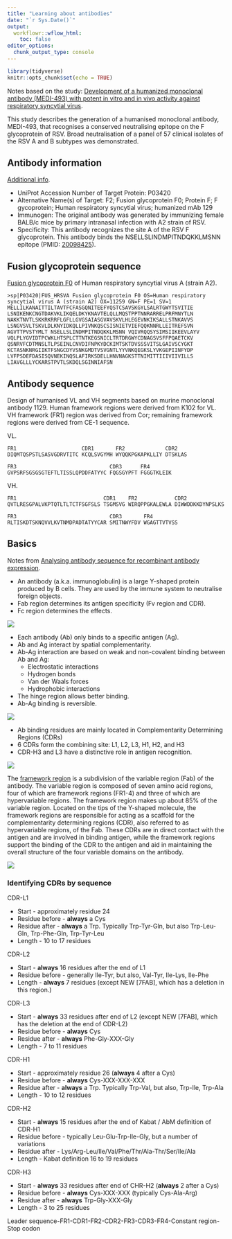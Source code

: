 ```yaml
---
title: "Learning about antibodies"
date: "`r Sys.Date()`"
output:
  workflowr::wflow_html:
    toc: false
editor_options:
  chunk_output_type: console
---
```


```r
library(tidyverse)
knitr::opts_chunk$set(echo = TRUE)
```

Notes based on the study: [Development of a humanized monoclonal antibody
(MEDI-493) with potent in vitro and in vivo activity against respiratory
syncytial virus](https://pubmed.ncbi.nlm.nih.gov/9359721/).

This study describes the generation of a humanised monoclonal antibody,
MEDI-493, that recognises a conserved neutralising epitope on the F
glycoprotein of RSV. Broad neutralisation of a panel of 57 clinical isolates of
the RSV A and B subtypes was demonstrated.

## Antibody information

[Additional
info](https://absoluteantibody.com/product/anti-rsv-f-protein-medi-493-palivizumab-hu129/).

* UniProt Accession Number of Target Protein: P03420
* Alternative Name(s) of Target: F2; Fusion glycoprotein F0; Protein F; F
  gycoprotein; Human respiratory syncytial virus; humanized mAb 129
* Immunogen: The original antibody was generated by immunizing female BALB/c
  mice by primary intranasal infection with A2 strain of RSV.
* Specificity: This antibody recognizes the site A of the RSV F glycoprotein.
  This antibody binds the NSELLSLINDMPITNDQKKLMSNN epitope (PMID:
  [20098425](https://pubmed.ncbi.nlm.nih.gov/20098425/)).

## Fusion glycoprotein sequence

[Fusion glycoprotein F0](https://www.uniprot.org/uniprotkb/P03420/entry) of
Human respiratory syncytial virus A (strain A2).

```
>sp|P03420|FUS_HRSVA Fusion glycoprotein F0 OS=Human respiratory syncytial virus A (strain A2) OX=11259 GN=F PE=1 SV=1
MELLILKANAITTILTAVTFCFASGQNITEEFYQSTCSAVSKGYLSALRTGWYTSVITIE
LSNIKENKCNGTDAKVKLIKQELDKYKNAVTELQLLMQSTPPTNNRARRELPRFMNYTLN
NAKKTNVTLSKKRKRRFLGFLLGVGSAIASGVAVSKVLHLEGEVNKIKSALLSTNKAVVS
LSNGVSVLTSKVLDLKNYIDKQLLPIVNKQSCSISNIETVIEFQQKNNRLLEITREFSVN
AGVTTPVSTYMLT NSELLSLINDMPITNDQKKLMSNN VQIVRQQSYSIMSIIKEEVLAYV
VQLPLYGVIDTPCWKLHTSPLCTTNTKEGSNICLTRTDRGWYCDNAGSVSFFPQAETCKV
QSNRVFCDTMNSLTLPSEINLCNVDIFNPKYDCKIMTSKTDVSSSVITSLGAIVSCYGKT
KCTASNKNRGIIKTFSNGCDYVSNKGMDTVSVGNTLYYVNKQEGKSLYVKGEPIINFYDP
LVFPSDEFDASISQVNEKINQSLAFIRKSDELLHNVNAGKSTTNIMITTIIIVIIVILLS
LIAVGLLLYCKARSTPVTLSKDQLSGINNIAFSN
```

## Antibody sequence

Design of humanised VL and VH segments based on murine monoclonal antibody
1129. Human framework regions were derived from K102 for VL. VH framework (FR1)
region was derived from Cor; remaining framework regions were derived from CE-1
sequence.

VL.

```
FR1                     CDR1       FR2             CDR2
DIQMTQSPSTLSASVGDRVTITC KCQLSVGYMH WYQQKPGKAPKLLIY DTSKLAS

FR3                              CDR3      FR4
GVPSRFSGSGSGTEFTLTISSLQPDDFATYYC FQGSGYPFT FGGGTKLEIK
```

VH.

```
FR1                            CDR1    FR2            CDR2
QVTLRESGPALVKPTQTLTLTCTFSGFSLS TSGMSVG WIRQPPGKALEWLA DIWWDDKKDYNPSLKS

FR3                              CDR3       FR4
RLTISKDTSKNQVVLKVTNMDPADTATYYCAR SMITNWYFDV WGAGTTVTVSS
```

## Basics

Notes from [Analysing antibody sequence for recombinant antibody
expression](https://www.genscript.com/gsfiles/techfiles/Analyzing_antibody_sequence_for_recombinant_antibody_expression.pdf).

* An antibody (a.k.a. immunoglobulin) is a large Y-shaped protein produced by B
  cells. They are used by the immune system to neutralise foreign objects.
* Fab region determines its antigen specificity (Fv region and CDR).
* Fc region determines the effects.

![](assets/igg.png)

* Each antibody (Ab) only binds to a specific antigen (Ag).
* Ab and Ag interact by spatial complementarity.
* Ab-Ag interaction are based on weak and non-covalent binding between Ab and
  Ag:
    * Electrostatic interactions
    * Hydrogen bonds
    * Van der Waals forces
    * Hydrophobic interactions
* The hinge region allows better binding.
* Ab-Ag binding is reversible.

![](assets/ab_ag.png)

* Ab binding residues are mainly located in Complementarity Determining Regions
  (CDRs)
* 6 CDRs form the combining site: L1, L2, L3, H1, H2, and H3
* CDR-H3 and L3 have a distinctive role in antigen recognition.

![](assets/ab_cdr.png)

The [framework region](https://en.wikipedia.org/wiki/Framework_region) is a
subdivision of the variable region (Fab) of the antibody. The variable region is
composed of seven amino acid regions, four of which are framework regions
(FR1-4) and three of which are hypervariable regions. The framework region makes
up about 85% of the variable region. Located on the tips of the Y-shaped
molecule, the framework regions are responsible for acting as a scaffold for the
complementarity determining regions (CDR), also referred to as hypervariable
regions, of the Fab. These CDRs are in direct contact with the antigen and are
involved in binding antigen, while the framework regions support the binding of
the CDR to the antigen and aid in maintaining the overall structure of the four
variable domains on the antibody.

![](assets/Antibody_Structure_and_Antigen_Binding_Regions.jpg)

### Identifying CDRs by sequence

CDR-L1

* Start - approximately residue 24
* Residue before - **always** a Cys
* Residue after - **always** a Trp. Typically Trp-Tyr-Gln, but also Trp-Leu-Gln, Trp-Phe-Gln, Trp-Tyr-Leu
* Length - 10 to 17 residues

CDR-L2

* Start - **always** 16 residues after the end of L1
* Residue before - generally Ile-Tyr, but also, Val-Tyr, Ile-Lys, Ile-Phe
* Length - **always** 7 residues (except NEW [7FAB], which has a deletion in this region.)

CDR-L3

* Start - **always** 33 residues after end of L2 (except NEW [7FAB], which has the deletion at the end of CDR-L2)
* Residue before - **always** Cys
* Residue after - **always** Phe-Gly-XXX-Gly
* Length - 7 to 11 residues

CDR-H1

* Start - approximately residue 26 (**always** 4 after a Cys)
* Residue before - **always** Cys-XXX-XXX-XXX
* Residue after - **always** a Trp. Typically Trp-Val, but also, Trp-Ile, Trp-Ala
* Length - 10 to 12 residues

CDR-H2

* Start - **always** 15 residues after the end of Kabat / AbM definition of CDR-H1
* Residue before - typically Leu-Glu-Trp-Ile-Gly, but a number of variations
* Residue after - Lys/Arg-Leu/Ile/Val/Phe/Thr/Ala-Thr/Ser/Ile/Ala
* Length - Kabat definition 16 to 19 residues

CDR-H3

* Start - **always** 33 residues after end of CHR-H2 (**always** 2 after a Cys)
* Residue before - **always** Cys-XXX-XXX (typically Cys-Ala-Arg)
* Residue after - **always** Trp-Gly-XXX-Gly
* Length - 3 to 25 residues

Leader sequence-FR1-CDR1-FR2-CDR2-FR3-CDR3-FR4-Constant region-Stop codon
